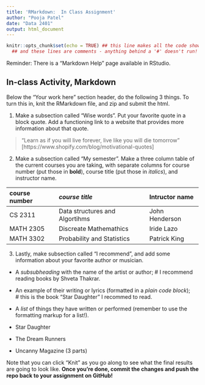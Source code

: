 ```yaml
---
title: 'RMarkdown:  In Class Assignment'
author: "Pooja Patel"
date: "Data 2401"
output: html_document
---
```



```r
knitr::opts_chunk$set(echo = TRUE) ## this line makes all the code show! 
  ## and these lines are comments - anything behind a '#' doesn't run!
```


Reminder: There is a "Markdown Help" page available in RStudio. 


## In-class Activity, Markdown

Below the "Your work here" section header, do the following 3 things. To turn this in, knit the RMarkdown file, and zip and submit the html.  

1. Make a subsection called "Wise words". Put your favorite quote in a block quote. Add a functioning link to a website that provides more information about that quote.

> "Learn as if you will live forever, live like you will die tomorrow" [https://www.shopify.com/blog/motivational-quotes]

2. Make a subsection called "My semester". Make a three column table of the current courses you are taking, with separate columns for course number (put those in __bold__), course title (put those in _italics_), and instructor name.

|**course number**|*course title*|Intructor name|
|:----------------|:-------------|:-------------|
|CS 2311|Data structures and Algortihms|John Henderson|
|MATH 2305| Discreate Mathemathics|Iride Lazo|
|MATH 3302|Probability and Statistics|Patrick King|

3. Lastly, make subsection called "I recommend", and add some information about your favorite author or musician.

+ A _subsubheading_ with the name of the artist or author;
# I recommend reading books by Shveta Thakrar.
+ An example of their writing or lyrics (formatted in a *plain code block*);   
# this is the book "Star Daughter" I recommed to read. 
+ A _list_ of things they have written or performed (remember to use the formatting markup for a list!).    

- Star Daughter
- The Dream Runners
- Uncanny Magazine (3 parts)

Note that you can click "Knit" as you go along to see what the final results are going to look like. **Once you're done, commit the changes and push the repo back to your assignment on GitHub!**
 
